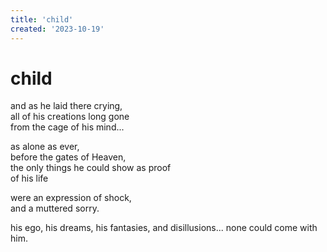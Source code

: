 ```yaml
---
title: 'child'
created: '2023-10-19'
---
```


# child

and as he laid there crying,  
all of his creations long gone  
from the cage of his mind...

as alone as ever,  
before the gates of Heaven,  
the only things he could show as proof  
of his life

were an expression of shock,  
and a muttered sorry.

his ego, his dreams, his fantasies, and disillusions... none could come with him.
